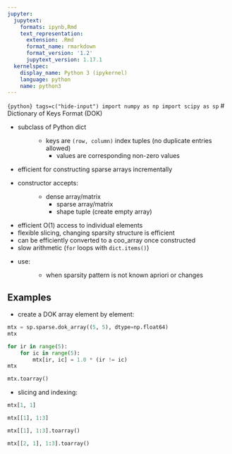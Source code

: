 ```yaml
---
jupyter:
  jupytext:
    formats: ipynb,Rmd
    text_representation:
      extension: .Rmd
      format_name: rmarkdown
      format_version: '1.2'
      jupytext_version: 1.17.1
  kernelspec:
    display_name: Python 3 (ipykernel)
    language: python
    name: python3
---
```


```{python} tags=c("hide-input")
import numpy as np
import scipy as sp
```
# Dictionary of Keys Format (DOK)

- subclass of Python dict
  : - keys are `(row, column)` index tuples (no duplicate entries allowed)
    - values are corresponding non-zero values
- efficient for constructing sparse arrays incrementally
- constructor accepts:
  : - dense array/matrix
    - sparse array/matrix
    - shape tuple (create empty array)
- efficient O(1) access to individual elements
- flexible slicing, changing sparsity structure is efficient
- can be efficiently converted to a coo_array once constructed
- slow arithmetic (`for` loops with `dict.items()`)
- use:
  : - when sparsity pattern is not known apriori or changes

## Examples

- create a DOK array element by element:

```python
mtx = sp.sparse.dok_array((5, 5), dtype=np.float64)
mtx
```

```python
for ir in range(5):
    for ic in range(5):
        mtx[ir, ic] = 1.0 * (ir != ic)
mtx
```

```python
mtx.toarray()
```

- slicing and indexing:

```python
mtx[1, 1]
```

```python
mtx[[1], 1:3]
```

```python
mtx[[1], 1:3].toarray()
```

```python
mtx[[2, 1], 1:3].toarray()
```